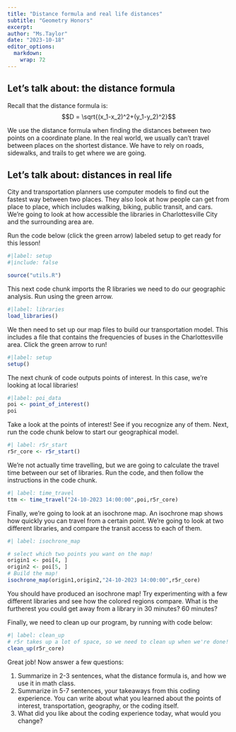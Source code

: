 ```yaml
---
title: "Distance formula and real life distances"
subtitle: "Geometry Honors"
excerpt: 
author: "Ms.Taylor"
date: "2023-10-18"
editor_options: 
  markdown: 
    wrap: 72
---
```


## Let's talk about: the distance formula

Recall that the distance formula is: $$D = \sqrt{(x_1-x_2)^2+(y_1-y_2)^2}$$

We use the distance formula when finding the distances between two
points on a coordinate plane. In the real world, we usually can't travel
between places on the shortest distance. We have to rely on roads,
sidewalks, and trails to get where we are going.

## Let's talk about: distances in real life

City and transportation planners use computer models to find out the
fastest way between two places. They also look at how people can get
from place to place, which includes walking, biking, public transit, and
cars. We're going to look at how accessible the libraries in
Charlottesville City and the surrounding area are.

Run the code below (click the green arrow) labeled setup to get ready
for this lesson!

```r
#|label: setup
#|include: false

source("utils.R")

```

This next code chunk imports the R libraries we need to do our
geographic analysis. Run using the green arrow.

```r
#|label: libraries
load_libraries()
```

We then need to set up our map files to build our transportation model.
This includes a file that contains the frequencies of buses in the
Charlottesville area. Click the green arrow to run!

```r
#|label: setup
setup()
```

The next chunk of code outputs points of interest. In this case, we're
looking at local libraries!

```r
#|label: poi_data
poi <- point_of_interest()
poi
```

Take a look at the points of interest! See if you recognize any of them.
Next, run the code chunk below to start our geographical model.

```r
#| label: r5r_start
r5r_core <- r5r_start()
```

We're not actually time travelling, but we are going to calculate the
travel time between our set of libraries. Run the code, and then follow
the instructions in the code chunk.

```r
#| label: time_travel
ttm <- time_travel("24-10-2023 14:00:00",poi,r5r_core)
```

Finally, we're going to look at an isochrone map. An isochrone map shows
how quickly you can travel from a certain point. We're going to look at
two different libraries, and compare the transit access to each of them.

```r
#| label: isochrone_map

# select which two points you want on the map!
origin1 <- poi[4, ]
origin2 <- poi[5, ]
# Build the map!
isochrone_map(origin1,origin2,"24-10-2023 14:00:00",r5r_core)
```

You should have produced an isochrone map! Try experimenting with a few
different libraries and see how the colored regions compare. What is the
furtherest you could get away from a library in 30 minutes? 60 minutes?

Finally, we need to clean up our program, by running with code below:

```r
#| label: clean_up
# r5r takes up a lot of space, so we need to clean up when we're done!
clean_up(r5r_core)
```

Great job! Now answer a few questions:

1.  Summarize in 2-3 sentences, what the distance formula is, and how we
    use it in math class.
2.  Summarize in 5-7 sentences, your takeaways from this coding
    experience. You can write about what you learned about the points of
    interest, transportation, geography, or the coding itself.
3.  What did you like about the coding experience today, what would you
    change?
